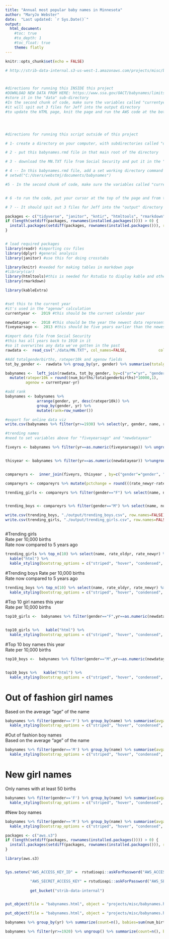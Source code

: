 ---
title: "Annual most popular baby names in Minnesota"
author: "MaryJo Webster"
date:  "Last updated: `r Sys.Date()`"
output:
  html_document: 
    #toc: true
    #to_depth: 1
    #toc_float: true
    theme: flatly
---

```{r setup, include=FALSE}
knitr::opts_chunk$set(echo = FALSE)

# http://strib-data-internal.s3-us-west-1.amazonaws.com/projects/misc/babynames.html




```


```{r, include=FALSE}

#directions for running this INSIDE this project
#DOWNLOAD NEW DATA FROM HERE: https://www.ssa.gov/OACT/babynames/limits.html
#store it in the "data" sub-directory
#In the second chunk of code, make sure the variables called "currentyear", "newdatayear" and "fiveyearsago have the correct years
#it will spit out 3 files for Jeff into the output directory
#to update the HTML page, knit the page and run the AWS code at the bottom




#directions for running this script outside of this project

# 1- create a directory on your computer, with subdirectories called "data" and "output"

# 2 - put this babynames.rmd file in that main root of the directory

# 3 - download the MN.TXT file from Social Security and put it in the "data" sub-folder

# 4 -- In this babynames.rmd file, add a set working directory command in the section where you load the libraries. Here's what it would roughly look like -- adjust the path accordingly 
# setwd("C:/Users/webstmj/documents/babynames")

#5 - In the second chunk of code, make sure the variables called "currentyear", "newdatayear" and "fiveyearsago have the correct years (MaryJo changed them so they are correct for the 2018 data release)


# 6 -to run the code, put your cursor at the top of the page and from the Run menu choose "run all chunks below" It will ignore the AWS code at the bottom of the page. 

# 7 -- It should spit out 3 files for Jeff into the "output" directory


```



```{r, warning=FALSE, message=FALSE}

packages <- c("tidyverse", "janitor", "kntir", "htmltools", "rmarkdown", "kableExtra")
if (length(setdiff(packages, rownames(installed.packages()))) > 0) {
  install.packages(setdiff(packages, rownames(installed.packages())), repos = "http://cran.us.r-project.org")  
}


# load required packages
library(readr) #importing csv files
library(dplyr) #general analysis 
library(janitor) #use this for doing crosstabs

library(knitr) #needed for making tables in markdown page
#library(car)
library(htmltools)#this is needed for Rstudio to display kable and other html code
library(rmarkdown)

library(kableExtra)



```

```{r, warning=FALSE, message=FALSE}
#set this to the current year 
#it's used in the "agenow" calculation
currentyear <-  2019 #this should be the current calendar year

newdatayear <-  2018 #this should be the year the newest data represents (one year earlier than calendar)
fiveyearsago <-  2013 #this should be five years earlier than the newest data

#import data file from Social Security
#this has all years back to 1910 in it
#so it overwrites any data we've gotten in the past
rawdata <-  read_csv("./data/MN.TXT", col_names=FALSE,              col_types=cols(X1="c",X2="c", X3="i", X4="c", X5="i")) %>% rename(state=X1, gender=X2, yr= X3, name=X4, num_births=X5)

#Add totalgenderbirths, rateper10k and agenow fields
tot_by_gender <-  rawdata %>% group_by(yr, gender) %>% summarise(totalgenderbirths = sum(num_births))

babynames <-  left_join(rawdata, tot_by_gender, by=c("yr"="yr", "gender"="gender"))%>%
  mutate(rateper10k = round((num_births/totalgenderbirths)*10000,1),
         agenow = currentyear-yr)

#add rank
babynames <- babynames %>% 
              arrange(gender, yr, desc(rateper10k)) %>% 
              group_by(gender, yr) %>% 
              mutate(rank=row_number())

#export for online data viz
write.csv(babynames %>% filter(yr>=1930) %>% select(yr, gender, name, rateper10k, num_births), './output/babynames_foronline.csv', row.names = FALSE)
```

```{r, warning=FALSE, message=FALSE}
#trending names
#need to set variables above for "fiveyearsago" and "newdatayear"

fiveyrs <- babynames %>% filter(yr==as.numeric(fiveyearsago)) %>% ungroup() %>% select(gender, name, numbirths_oldyr=num_births,rate_oldyr = rateper10k )


thisyear <- babynames %>% filter(yr==as.numeric(newdatayear)) %>%ungroup() %>%  select(gender,  name, numbirths_newyr =num_births, rate_newyr =rateper10k) 


compareyrs <-  inner_join(fiveyrs, thisyear , by=c("gender"="gender", "name"="name"))

compareyrs <- compareyrs %>% mutate(pctchange = round(((rate_newyr-rate_oldyr)/rate_oldyr)*100,1))

trending_girls <- compareyrs %>% filter(gender=="F") %>% select(name, numbirths_oldyr, numbirths_newyr, rate_oldyr, rate_newyr, pctchange) %>% arrange(desc(pctchange)) 


trending_boys <- compareyrs %>% filter(gender=="M") %>% select(name, numbirths_oldyr, numbirths_newyr, rate_oldyr, rate_newyr, pctchange) %>% arrange(desc(pctchange)) 

write.csv(trending_boys, "./output/trending_boys.csv", row.names=FALSE)
write.csv(trending_girls, "./output/trending_girls.csv", row.names=FALSE)



```

#Trending girls<br>
Rate per 10,000 births<br>
Rate now compared to 5 years ago
```{r, warning=FALSE, message=FALSE}

trending_girls %>% top_n(10) %>% select(name, rate_oldyr, rate_newyr) %>%
  kable("html") %>%
  kable_styling(bootstrap_options = c("striped", "hover", "condensed", "responsive"), full_width = F, position="left")
```


#Trending boys
Rate per 10,000 births<br>
Rate now compared to 5 years ago
```{r, warning=FALSE, message=FALSE}
trending_boys %>% top_n(10) %>% select(name, rate_oldyr, rate_newyr) %>%    kable("html") %>%
  kable_styling(bootstrap_options = c("striped", "hover", "condensed", "responsive"), full_width = F, position="left")
```


#Top 10 girl names this year<br>
Rate per 10,000 births 
```{r, warning=FALSE, message=FALSE}
top10_girls <-  babynames %>% filter(gender=="F",yr==as.numeric(newdatayear)) %>% ungroup() %>%  select(name, rateper10k) %>% arrange(desc(rateper10k)) %>% top_n(10)


top10_girls %>%   kable("html") %>%
  kable_styling(bootstrap_options = c("striped", "hover", "condensed", "responsive"), full_width = F, position="left")


```

#Top 10 boy names this year<br>
Rate per 10,000 births
```{r, warning=FALSE, message=FALSE}
top10_boys <-  babynames %>% filter(gender=="M",yr==as.numeric(newdatayear)) %>% ungroup() %>%  select(name, rateper10k) %>% arrange(desc(rateper10k)) %>% top_n(10)


top10_boys %>%   kable("html") %>%
  kable_styling(bootstrap_options = c("striped", "hover", "condensed", "responsive"), full_width = F, position="left")
```

# Out of fashion girl names<br>
Based on the average "age" of the name
```{r, warning=FALSE, message=FALSE}
babynames %>% filter(gender=='F') %>% group_by(name) %>% summarise(avgage= mean(agenow)) %>% arrange(desc(avgage)) %>%  top_n(10) %>% kable("html") %>%
  kable_styling(bootstrap_options = c("striped", "hover", "condensed", "responsive"), full_width = F, position="left")
```

#Out of fashion boy names<br>
Based on the average "age" of the name
```{r, warning=FALSE, message=FALSE}
babynames %>% filter(gender=='M') %>% group_by(name) %>% summarise(avgage= weighted.mean(agenow, num_births)) %>% arrange(desc(avgage)) %>%  top_n(10) %>% kable("html") %>%
  kable_styling(bootstrap_options = c("striped", "hover", "condensed", "responsive"), full_width = F, position="left")
```

# New girl names
Only names with at least 50 births
```{r}

babynames %>% filter(gender=='F') %>% group_by(name) %>% summarise(avgage= round(mean(agenow),1), totbirths=sum(num_births)) %>% arrange(desc(totbirths)) %>% filter(avgage<=4, totbirths>=50) %>%  kable("html") %>%
  kable_styling(bootstrap_options = c("striped", "hover", "condensed", "responsive"), full_width = F, position="left")
```

#New boy names
```{r}
babynames %>% filter(gender=='M') %>% group_by(name) %>% summarise(avgage= round(mean(agenow),1), totbirths=sum(num_births)) %>% arrange(desc(totbirths)) %>% filter(avgage<=4, totbirths>=50) %>%  kable("html") %>%
  kable_styling(bootstrap_options = c("striped", "hover", "condensed", "responsive"), full_width = F, position="left")
```

```{r, include=FALSE, eval=FALSE}

packages <- c("aws.s3")
if (length(setdiff(packages, rownames(installed.packages()))) > 0) {
  install.packages(setdiff(packages, rownames(installed.packages())), repos = "http://cran.us.r-project.org")  
}

library(aws.s3)


Sys.setenv("AWS_ACCESS_KEY_ID" =  rstudioapi::askForPassword("AWS_ACCESS_KEY_ID"),

           "AWS_SECRET_ACCESS_KEY" = rstudioapi::askForPassword("AWS_SECRET_ACCESS_KEY"))
		   
		   get_bucket("strib-data-internal")


put_object(file = "babynames.html", object = "projects/misc/babynames.html", bucket = "strib-data-internal")

put_object(file = "babynames.html", object = "projects/misc/babynames.html", bucket = "strib-data-internal", acl=c("public-read"))
```


```{r}
babynames %>% group_by(yr) %>% summarize(count=n(), babies=sum(num_births))
```

```{r}
babynames %>% filter(yr>=1920) %>% ungroup() %>% summarize(count=n(), babies= sum(num_births))
```

